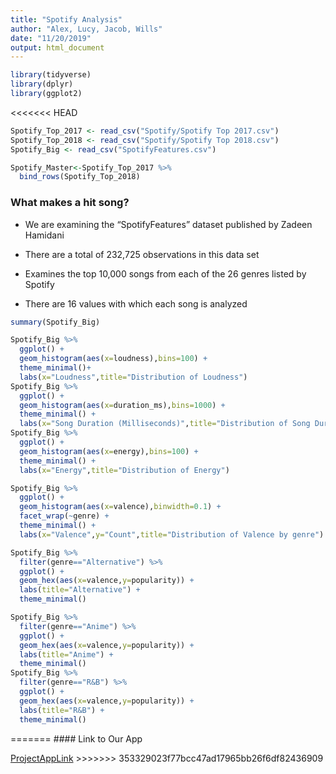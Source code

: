 ```yaml
---
title: "Spotify Analysis"
author: "Alex, Lucy, Jacob, Wills"
date: "11/20/2019"
output: html_document
---
```

```r
library(tidyverse)
library(dplyr)
library(ggplot2)
```

<<<<<<< HEAD
```r
Spotify_Top_2017 <- read_csv("Spotify/Spotify Top 2017.csv")
Spotify_Top_2018 <- read_csv("Spotify/Spotify Top 2018.csv")
Spotify_Big <- read_csv("SpotifyFeatures.csv")

Spotify_Master<-Spotify_Top_2017 %>% 
  bind_rows(Spotify_Top_2018)
```

### What makes a hit song?

 + We are examining the "SpotifyFeatures" dataset published by Zadeen Hamidani
 
 + There are a total of 232,725 observations in this data set

 + Examines the top 10,000 songs from each of the 26 genres listed by Spotify
 
 + There are 16 values with which each song is analyzed
 
```r
summary(Spotify_Big)
```

```r
Spotify_Big %>% 
  ggplot() +
  geom_histogram(aes(x=loudness),bins=100) +
  theme_minimal()+
  labs(x="Loudness",title="Distribution of Loudness")
Spotify_Big %>% 
  ggplot() +
  geom_histogram(aes(x=duration_ms),bins=1000) +
  theme_minimal() +
  labs(x="Song Duration (Milliseconds)",title="Distribution of Song Duration")
Spotify_Big %>% 
  ggplot() +
  geom_histogram(aes(x=energy),bins=100) +
  theme_minimal() +
  labs(x="Energy",title="Distribution of Energy")
```


```r
Spotify_Big %>% 
  ggplot() +
  geom_histogram(aes(x=valence),binwidth=0.1) +
  facet_wrap(~genre) +
  theme_minimal() +
  labs(x="Valence",y="Count",title="Distribution of Valence by genre")
```

```r
Spotify_Big %>% 
  filter(genre=="Alternative") %>% 
  ggplot() +
  geom_hex(aes(x=valence,y=popularity)) +
  labs(title="Alternative") +
  theme_minimal() 
```
```r
Spotify_Big %>% 
  filter(genre=="Anime") %>% 
  ggplot() +
  geom_hex(aes(x=valence,y=popularity)) +
  labs(title="Anime") +
  theme_minimal()
Spotify_Big %>% 
  filter(genre=="R&B") %>% 
  ggplot() +
  geom_hex(aes(x=valence,y=popularity)) +
  labs(title="R&B") +
  theme_minimal()
```

 
=======
#### Link to Our App

[ProjectAppLink](https://jacobkresnicka.shinyapps.io/FinalProjectAppV1/)
>>>>>>> 353329023f77bcc47ad17965bb26f6df82436909
